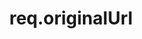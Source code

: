 ---
id: "express_tf_hard_007"
questionType: "TRUE_FALSE"
title: "req.originalUrl"
statement: "req.originalUrl returns the modified URL after routing."
difficulty: "HARD"
category: "Express"
correctAnswer: false
explanation: "It returns the original request URL before any changes by middleware."
---